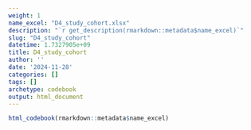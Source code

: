 ```yaml
---
weight: 1
name_excel: "D4_study_cohort.xlsx"
description: "`r get_description(rmarkdown::metadata$name_excel)`"
slug: "D4_study_cohort"
datetime: 1.7327905e+09
title: D4_study_cohort
author: ''
date: '2024-11-28'
categories: []
tags: []
archetype: codebook
output: html_document
---
```


```r
html_codebook(rmarkdown::metadata$name_excel)
```

